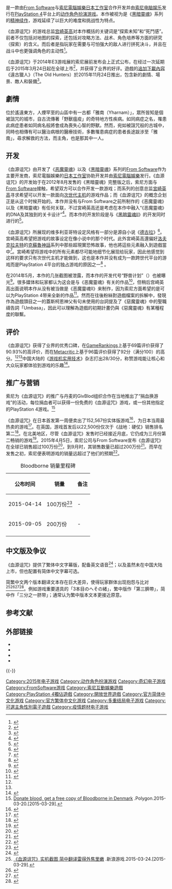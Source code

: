 {{NoteTA
| G1 = Games
}}
{{expand|time=2017-09-18}}
{{Infobox video game
| title = 血源诅咒
| english = Bloodborne
| image     = [[File:Bloodborne_Cover_Art.jpg|250px]]
| caption   = 《血源诅咒》游戏封面
| developer = [[From_Software|From Software]]<br>[[索尼電腦娛樂日本工作室|索尼電腦娛樂日本工作室]]
| publisher = [[索尼電腦娛樂|索尼電腦娛樂]]
| distributor = 
| director  = [[宮崎英高|宮崎英高]]
| producer = 山際眞晃、鳥山晃之
| designer = 濱谷和宏
| programmer = 伊藤淳
| composer  = 萊恩·阿蒙（Ryan Amon）<br />齋藤司<br />{{link-en|麥可·溫德馬赫爾|Michael Wandmacher}}<br />北村友香<br />克里斯·韋拉斯科（Cris Velasco）<br />鈴木伸嘉
| platforms = [[PlayStation_4|PlayStation 4]]
| released  = {{Infobox VG/C|2015年3月24日|{{vgrelease new|NA|2015年3月24日<ref name="delay"/>|TWHK|2015年3月24日<ref>[https://asia.playstation.com/tw/cht/regional/gamedetails?id=28495 Bloodborne™ (繁體中文版)].索尼电脑娱乐台湾.[2015-03-29].</ref>|EU|2015年3月25日<ref name="delay"/>|JP|2015年3月26日<ref name="delay"/>|英国|2015年3月27日<ref name="delay"/>}} }}
| genre     = [[动作角色扮演游戏|动作角色扮演]]<ref>{{cite web|script-title=ja:「Bloodborne（ブラッドボーン）」プレイステーションオフィシャルサイト|url=http://www.jp.playstation.com/scej/title/bloodborne|access-date=2015-03-29|archive-date=2021-04-15|archive-url=https://web.archive.org/web/20210415071940/https://www.jp.playstation.com/scej/title/bloodborne/|dead-url=no}}</ref>
| modes     = [[單人電子遊戲|單人]]、[[多人電子遊戲|多人]]
}}
{{Vgname|血源诅咒|ja=ブラッドボーン|en=Bloodborne|又译「'''血源'''」}}是一款由[[From_Software|From Software]]与[[索尼電腦娛樂日本工作室|索尼電腦娛樂日本工作室]]合作开发并由[[索尼电脑娱乐|索尼电脑娱乐]]发行在[[PlayStation_4|PlayStation 4]]平台上的[[动作角色扮演游戏|动作角色扮演游戏]]。本作被视为是《[[魂系列|黑暗靈魂]]》系列的[[精神续作|精神续作]]，游戏延续了以巨大的难度和挑战性为特点。

《血源诅咒》的游戏总监[[宫崎英高|宫崎英高]]对本作概括的关键词是“探索未知”和“死鬥感”。前者不仅包括对地图的探索，还包括对攻略方法、战术、角色培养等方面的研究（探索）的含义。而后者是指玩家在需要与可怕强大的敌人进行拼死决斗，并且在战斗中也更强调角色的主动性<ref name="keyword">{{cite web|date=2014-06-13|url=http://dengekionline.com/elem/000/000/865/865467/|script-title=ja:『Bloodborne（ブラッドボーン）』宮崎英高氏インタビュー。剣と盾のバトルは“銃”の採用でどのように進化する？【E3 2014】|publisher=dengekionline|accessdate=2018-03-26|archive-date=2021-02-28|archive-url=https://web.archive.org/web/20210228101932/https://dengekionline.com/elem/000/000/865/865467/|dead-url=no}}</ref>。

《血源诅咒》于2014年E3游戏展的索尼展前发布会上正式公布，在经过一次延期后于2015年3月24日起在全球上市<ref name="delay">{{cite web|last=Romano|first=Sal|date=2014-11-12|url=http://gematsu.com/2014/11/bloodborne-delayed-march-2015|title=Bloodborne delayed to March 2015|publisher=Gematsu|accessdate=2015-03-29|archive-date=2014-11-12|archive-url=https://web.archive.org/web/20141112171622/http://gematsu.com/2014/11/bloodborne-delayed-march-2015|dead-url=no}}</ref>，并获得了业界的好评。遊戲的[[追加下載內容|追加下載內容]]《遠古獵人》（The Old Hunters）於2015年11月24日推出，包含新的劇情、場景、敵人和裝備<ref>{{cite news|title=PS4 獨佔動作 RPG《血源詛咒》擴充包「遠古獵人」11 月 24 日釋出 完全版遊戲隔日發售|url=https://gnn.gamer.com.tw/7/123887.html|accessdate=2018-04-06|publisher=[[巴哈姆特電玩資訊站|巴哈姆特電玩資訊站]]|date=2015-11-17|archive-date=2019-06-08|archive-url=https://web.archive.org/web/20190608053810/https://gnn.gamer.com.tw/7/123887.html|dead-url=no}}</ref>。

== 劇情 ==
位於遙遠東方，人煙罕至的山區中有一古都「雅南（Yharnam）」，眾所皆知是個被詛咒的城市，自古流傳著「野獸瘟疫」的奇特地方性疾病。如同病症之名，罹患此病症患者如同病名般將會成為喪失心智的野獸。然而，宛如被詛咒般的古城中，同時也相傳有可以醫治病根的醫療技術，多數罹患病症的患者長途跋涉至「雅南」，尋求解救的方法，而主角，也是那其中一人。

== 开发 ==
《血源诅咒》由开发了《[[恶魔靈魂|恶魔靈魂]]》以及《[[黑暗靈魂|黑暗靈魂]]》系列的[[From_Software|From Software]]作为主要开发商，索尼電腦娛樂的[[索尼電腦娛樂日本工作室|日本工作室]]协助开发并由[[索尼電腦娛樂|索尼電腦娛樂]]发行。《血源诅咒》的开发始于在2012年8月发售的《黑暗靈魂》完整版之后，索尼方面与[[From_Software|From Software]]接触，希望双方可以合作开发一款游戏；而系列的创意总监[[宮崎英高|宮崎英高]]寻求希望可以开发一款面向[[遊戲機歷史_(第八世代)|次世代主机]]的游戏作品；而《血源诅咒》的概念企划正是从这个时候开始的。本作并没有与From Software之前所制作的《恶魔靈魂》以及《黑暗靈魂》有任何关联，不过宮崎英高还是考虑在本作中融入“《恶魔靈魂》的DNA及其独到的关卡设计”<ref name= "IGNinterview">{{cite web|url=http://uk.ign.com/articles/2015/02/05/inside-the-mind-of-bloodborne-and-dark-souls-creator-ign-first|title=Inside the Mind of Bloodborne and Dark Souls' Creator - IGN First|author=Silva, Marty|publisher=[[IGN|IGN]]|date=2015-02-05|accessdate=2015-02-15|archive-date=2020-10-04|archive-url=https://web.archive.org/web/20201004112026/https://www.ign.com/articles/2015/02/05/inside-the-mind-of-bloodborne-and-dark-souls-creator-ign-first|dead-url=no}}</ref>。而本作的开发阶段是与《[[黑暗靈魂II|黑暗靈魂II]]》的开发同时进行的<ref>{{cite web|url=http://www.4gamer.net/games/260/G026038/20140611091/|script-title=ja:新しいハードで新しいゲームを――PS4専用タイトル「Bloodborne（ブラッドボーン）」とはどんなゲームなのか。ディレクター・宮崎英高氏インタビュー|publisher=4Gamer|date=2014-06-19|accessdate=2015-02-16|archive-date=2015-02-16|archive-url=https://web.archive.org/web/20150216122013/http://www.4gamer.net/games/260/G026038/20140611091/|dead-url=no}}</ref>。

《血源诅咒》所展现的维多利亚哥特设定风格有一部分是源自小说《[[德古拉_(小说)|德古拉]]》<ref name= "GameStart2014interview">{{cite web|url=http://www.playstationlifestyle.net/2014/10/29/gamestart-2014-bloodborne-interview-with-masaaki-yamagiwa-talks-frame-rate-messengers-and-more/|title=GameStart 2014 – Bloodborne Interview With Masaaki Yamagiwa Talks Frame-Rate, Messengers and More|author=Cueto, Gerard|publisher=PlayStation Lifestyle|date=2014-10-29|accessdate=2015-02-16|archive-date=2015-02-15|archive-url=https://web.archive.org/web/20150215152614/http://www.playstationlifestyle.net/2014/10/29/gamestart-2014-bloodborne-interview-with-masaaki-yamagiwa-talks-frame-rate-messengers-and-more/|dead-url=no}}</ref>。宮崎英高希望把游戏的故事设定在像小说中的那个时代。此外宮崎英高還偏好[[洛夫克拉夫特|洛夫克拉夫特]]的[[克蘇魯神話|克蘇魯神話]]系列中那些超現實恐怖故事，他也將這些元素融入到遊戲當中<ref>{{cite web|url=http://community.eu.playstation.com/t5/Bloodborne/Bloodborne-Exclusive-Interview-with-Jun-Yoshino/td-p/23062300|title=[Bloodborne] Exclusive Interview with Jun Yoshino!|work=playstation.com|date=2015-03-16|access-date=2018-04-06|archive-date=2015-04-15|archive-url=https://web.archive.org/web/20150415180918/http://community.eu.playstation.com/t5/Bloodborne/Bloodborne-Exclusive-Interview-with-Jun-Yoshino/td-p/23062300|dead-url=no}}</ref>。宮崎希望将游戏中的所有元素都尽可能地细节化展现给玩家，因此他感觉到这样的要求只有次世代主机才能做到，这也是本作并没有成为一款跨世代平台的游戏而是PlayStation 4平台的独占游戏的原因之一<ref name= "GShardware">{{cite web|url=http://www.gamespot.com/articles/bloodborne-was-only-possible-on-ps4-dev-says/1100-6422605/|title=Bloodborne Was Only Possible on PS4, Dev Says|author=Maiberg, Emmanuel|publisher=[[GameSpot|GameSpot]]|date=|accessdate=2015-02-15|archive-date=2015-02-12|archive-url=https://web.archive.org/web/20150212235604/http://www.gamespot.com/articles/bloodborne-was-only-possible-on-ps4-dev-says/1100-6422605/|dead-url=no}}</ref> 。

在2014年5月，本作的几张截图被泄露，而本作的开发代号“野兽计划”（{{lang|en|Project Beast}}）也被曝光<ref>{{cite web|last=Kain|first=Erik|title='Bloodborne' Is Project Beast, From The Creators Of 'Dark Souls'|url=http://www.forbes.com/sites/erikkain/2014/06/10/bloodborne-is-project-beast-from-the-creators-of-dark-souls/|work=[[Forbes|Forbes]]|date=2014-06-10|accessdate=2014-06-10|archive-date=2021-03-07|archive-url=https://web.archive.org/web/20210307231129/https://www.forbes.com/sites/erikkain/2014/06/10/bloodborne-is-project-beast-from-the-creators-of-dark-souls/|dead-url=no}}</ref>。很多媒体和玩家都认为这会是与《恶魔靈魂》有关的作品<ref>{{cite web|last1=Cook|first1=Dave|title=If Project Beast is Demon’s Souls 2, here’s what must happen|url=http://www.vg247.com/2014/05/30/project-beast-demons-souls-ps4-heres-what-must-happen/|publisher=vg247.com|accessdate=2014-09-04|archive-date=2014-10-06|archive-url=https://web.archive.org/web/20141006095651/http://www.vg247.com/2014/05/30/project-beast-demons-souls-ps4-heres-what-must-happen/|dead-url=no}}</ref>，但稍后宫崎英高出面说明本作从没有被当做是《恶魔靈魂II》来制作，因为索尼方面希望的是可以为PlayStation 4带来全新的作品<ref>{{cite web|url=http://www.digitalspy.co.uk/gaming/news/a577373/bloodborne-not-connected-to-demons-souls.html|title=Bloodborne not connected to Demon's Souls|last=Martin|first=Liam|work=[[Digital_Spy|Digital Spy]]|date=2014-06-12|accessdate=2014-09-04|archive-date=2014-09-02|archive-url=https://web.archive.org/web/20140902064247/http://www.digitalspy.co.uk/gaming/news/a577373/bloodborne-not-connected-to-demons-souls.html|dead-url=no}}</ref>。然而在往後粉絲對遊戲檔案的拆解中，發現作為遊戲頭目之一的蓋斯柯恩神父有句未使用的台詞提及了《惡魔靈魂》中的聖職禱告詞「Umbasa」，因此可以理解為遊戲的初期計畫仍與《惡魔靈魂》有某種程度的聯繫。

== 评价 ==
{{Video game reviews
| GR = 91%<ref name="GR">{{cite web |url=http://www.gamerankings.com/ps4/805577-bloodborne/index.html |title=Bloodborne for PlayStation 4 |publisher=[[GameRankings|GameRankings]] |accessdate=2015-05-08 |archive-date=2019-12-09 |archive-url=https://web.archive.org/web/20191209013216/https://www.gamerankings.com/ps4/805577-bloodborne/index.html |dead-url=no }}</ref>
| MC = 92/100<ref name="MC">{{cite web |url=http://www.metacritic.com/game/playstation-4/bloodborne |title=Bloodborne for PlayStation 4 Reviews |publisher=[[Metacritic|Metacritic]] |accessdate=2015-05-08 |archive-date=2015-04-17 |archive-url=https://web.archive.org/web/20150417114955/http://www.metacritic.com/game/playstation-4/bloodborne |dead-url=no }}</ref>
| Edge = 10/10<ref name="Edge">''Edge'', May 2015, page 112</ref>
| EGM = 9.5/10<ref name="EGM">Harmon, Josh. (March 23, 2015). [http://www.egmnow.com/articles/reviews/bloodborne-review/ "Bloodborne review: Mountains of Madness"] {{Wayback|url=http://www.egmnow.com/articles/reviews/bloodborne-review/ |date=20150903050449 }}. ''[[Electronic_Gaming_Monthly|Electronic Gaming Monthly]]''. Retrieved September 5, 2015.</ref>
| Destruct = 9/10<ref name="Destruct">{{cite web |last=Carter |first=Chris |date=2015-03-23 |url=http://www.destructoid.com/review-bloodborne-288934.phtml |title=Review: Bloodborne |publisher=[[Destructoid|Destructoid]] |accessdate=2015-03-23 |archive-date=2015-03-24 |archive-url=https://web.archive.org/web/20150324050056/http://www.destructoid.com/review-bloodborne-288934.phtml |dead-url=no }}</ref>
| GI = 9.75/10<ref name="GI">{{cite web |last=Tack |first=Daniel |date=2015-03-23 |url=http://www.gameinformer.com/games/bloodborne/b/playstation4/archive/2015/03/23/a-macabre-masterpiece.aspx |title=A Macabre Masterpiece - Bloodborne - PlayStation 4 |publisher=[[Game_Informer|Game Informer]] |accessdate=2015-03-23 |archive-date=2015-03-24 |archive-url=https://web.archive.org/web/20150324035532/http://www.gameinformer.com/games/bloodborne/b/playstation4/archive/2015/03/23/a-macabre-masterpiece.aspx |dead-url=no }}</ref>
| GameRev = {{Rating|4|5}}<ref name="GameRev">{{cite web |last=Tan |first=Nick |date=2015-03-23 |url=http://www.gamerevolution.com/review/bloodborne |title=Bloodborne Review |publisher=[[Game_Revolution|Game Revolution]] |accessdate=2015-03-23 |archive-date=2015-04-02 |archive-url=https://web.archive.org/web/20150402142811/http://www.gamerevolution.com/review/bloodborne |dead-url=no }}</ref>
| GSpot = 9/10<ref name="GSpot">{{cite web |last=VanOrd |first=Kevin |date=2015-03-23 |url=http://www.gamespot.com/reviews/bloodborne-review/1900-6416078/ |title=Bloodborne Review |publisher=[[GameSpot|GameSpot]] |accessdate=2015-03-23 |archive-date=2015-03-24 |archive-url=https://web.archive.org/web/20150324133713/http://www.gamespot.com/reviews/bloodborne-review/1900-6416078/ |dead-url=no }}</ref>
| GRadar = {{Rating|4.5|5}}<ref name="GRadar">{{cite web |last=Griffin |first=Ben |date=2015-03-23 |url=http://www.gamesradar.com/bloodborne-review/ |title=Bloodborne Review |publisher=[[GamesRadar|GamesRadar]] |accessdate=2015-03-23 |archive-date=2015-03-23 |archive-url=https://web.archive.org/web/20150323033644/http://www.gamesradar.com/bloodborne-review/ |dead-url=no }}</ref>
| IGN = 9.1/10<ref name="IGN review">{{cite web |last=Tyrrel |first=Brandin |date=2015-03-27 |url=http://ca.ign.com/articles/2015/03/24/bloodborne-review |title=Bloodborne Review |publisher=[[IGN|IGN]] |accessdate=2015-03-27 |archive-date=2015-11-08 |archive-url=https://web.archive.org/web/20151108153925/http://ca.ign.com/articles/2015/03/24/bloodborne-review |dead-url=no }}</ref>
| Poly = 9/10<ref name="Polygon review">McWhertor, Michael. (March 27, 2015). [http://www.polygon.com/2015/3/27/8209199/bloodborne-review-PS4-playstation-4-exclusive "Bloodborne Review: Scarlet Letter"] {{Wayback|url=http://www.polygon.com/2015/3/27/8209199/bloodborne-review-PS4-playstation-4-exclusive |date=20150906231153 }}. ''[[Polygon_(website)|Polygon]]''. Retrieved August 31, 2015.</ref>
| rev1 = ''[[New_York_Daily_News|New York Daily News]]''
| rev1Score = {{Rating|5|5}}<ref name="nydn">Samuel, Ebenezer. (March 26, 2015). [http://www.nydailynews.com/entertainment/tv/video-game-review-bloodborne-article-1.2163017 "Video Game Review: Bloodborne"] {{Wayback|url=http://www.nydailynews.com/entertainment/tv/video-game-review-bloodborne-article-1.2163017 |date=20150818174104 }}. ''[[New_York_Daily_News|New York Daily News]]'' Retrieved September 5, 2015.</ref>
| rev2 = ''[[The_Guardian|The Guardian]]''
| rev2Score = {{Rating|5|5}}<ref name="guardian">Parkin, Simon. (March 24, 2015). [http://www.theguardian.com/technology/2015/mar/24/bloodborne-review-elegant-precise-irresistible "Bloodborne review – elegant, precise and irresistible"] {{Wayback|url=http://www.theguardian.com/technology/2015/mar/24/bloodborne-review-elegant-precise-irresistible |date=20210309040038 }}. ''[[The_Guardian|The Guardian]]'' Retrieved September 5, 2015.</ref>
| rev3 = ''[[The_Daily_Telegraph|The Daily Telegraph]]''
| rev3Score = {{Rating|5|5}}<ref name="telegraph">Robertson, John. (March 24, 2015). [http://www.telegraph.co.uk/technology/video-games/video-game-reviews/11491107/Bloodborne-review.html "Bloodborne review"] {{Wayback|url=http://www.telegraph.co.uk/technology/video-games/video-game-reviews/11491107/Bloodborne-review.html |date=20210308145641 }}. ''[[The_Daily_Telegraph|The Telegraph]]'' Retrieved September 5, 2015.</ref>
}}
《血源诅咒》获得了业界的优秀口碑，在[[GameRankings|GameRankings]]上基于69篇评价获得了90.93%的高评价，而在[[Metacritic|Metacritic]]上基于96篇评价获得了92分（满分100）的高分。<ref name="GR"/><ref name="MC"/>中国大陆的《[[游戏机实用技术|游戏机实用技术]]》杂志打出28/30分，称赞游戏能让核心和大众玩家都体验到游戏的乐趣<ref>{{cite journal | title = 黄金眼 | journal = 游戏机实用技术 | issue = 368 | year = 2015 | page = 31 }}</ref>。

== 推广与营销 ==

索尼为《血源诅咒》的推广与丹麦的GivBlod组织合作在当地推出了“捐血换游戏”的活动，每位捐血者可以获得一份免费的《血源诅咒》游戏，或一份其他指定的PlayStation 4游戏。<ref>[http://www.polygon.com/2015/3/20/8264113/donate-blood-get-a-free-copy-of-bloodborne-in-denmark Donate blood, get a free copy of Bloodborne in Denmark] {{Wayback|url=http://www.polygon.com/2015/3/20/8264113/donate-blood-get-a-free-copy-of-bloodborne-in-denmark |date=20150627043549 }}.Polygon.2015-03-20.[2015-03-29].</ref>

《血源诅咒》在日本首发第一周便卖出了152,567份实体版游戏<ref>{{Cite web|url=http://www.playstationlifestyle.net/2015/04/01/japanese-sales-chart-bloodborne-debuts-big-ps4-continues-rule-hardware/|title=Japanese Sales Chart: Bloodborne Debuts Big, PS4 Continues to Rule Hardware|accessdate=2017-02-19|author=Jason Dunning|date=2015-04-01|publisher=PlayStation LifeStyle.|archive-date=2015-04-05|archive-url=https://web.archive.org/web/20150405160556/http://www.playstationlifestyle.net/2015/04/01/japanese-sales-chart-bloodborne-debuts-big-ps4-continues-rule-hardware/|dead-url=no}}</ref>，为日本当周最热卖的游戏<ref>{{Cite web|url=http://gematsu.com/2015/04/media-create-sales-32315-32915|title=Media Create Sales: 3/23/15 – 3/29/15|accessdate=2017-02-19|author=Sal Romano|date=2015-04-01|publisher=Gematsu|archive-date=2015-04-02|archive-url=https://web.archive.org/web/20150402092342/http://gematsu.com/2015/04/media-create-sales-32315-32915|dead-url=no}}</ref>。在英国，游戏首发后以22,500份仅次于《战地：硬仗》销售排名第二<ref>{{Cite web|url=http://www.gamespot.com/articles/battlefield-beats-bloodborne-in-uk-sales-charts/1100-6426253/|title=Battlefield Beats Bloodborne in UK Sales Charts|accessdate=2017-02-19|author=Eddie Makuch|date=2015-03-30|publisher=GameSpot|archive-date=2015-04-01|archive-url=https://web.archive.org/web/20150401235652/http://www.gamespot.com/articles/battlefield-beats-bloodborne-in-uk-sales-charts/1100-6426253/|dead-url=no}}</ref>。在北美地区，尽管《血源诅咒》发售时已经接近月底，它仍成为三月份第二畅销的游戏<ref>{{Cite web|url=http://venturebeat.com/2015/04/16/march-2015-npd-ps4-xbox-one/|title=March 2015 NPD: PS4 beats Xbox One; Battlefield, Bloodborne lead sluggish March game sales|accessdate=2017-02-19|author=JEFF GRUBB|date=2015-04-16|publisher=VentureBeat|archive-date=2021-03-08|archive-url=https://web.archive.org/web/20210308151518/https://venturebeat.com/2015/04/16/march-2015-npd-ps4-xbox-one/|dead-url=no}}</ref>。2015年4月5日，索尼公司与From Software宣布《血源诅咒》在全球已销售超过100万份<ref>{{Cite web|url=http://www.vg247.com/2015/04/14/bloodborne-one-million-ps4/|title=Bloodborne has sold-through one million units since launch|accessdate=2017-02-19|author=Stephany Nunneley|date=2015-04-05|publisher=VG247|archive-date=2015-04-16|archive-url=https://web.archive.org/web/20150416002817/http://www.vg247.com/2015/04/14/bloodborne-one-million-ps4/|dead-url=no}}</ref>，到9月时，其销售数量已超过200万份<ref>{{Cite web|url=http://www.gamespot.com/articles/ps4s-bloodborne-sells-2-million/1100-6430572/|title=PS4's Bloodborne Sells 2 Million|accessdate=2017-02-19|author=Eddie Makuch|date=2015-09-15|publisher=GameSpot|archive-date=2015-09-17|archive-url=https://web.archive.org/web/20150917231820/http://www.gamespot.com/articles/ps4s-bloodborne-sells-2-million/1100-6430572/|dead-url=no}}</ref>。而早在发售之初，索尼便表明游戏的销量远超过了他们的预期<ref>{{Cite web|url=http://www.gamespot.com/articles/bloodborne-sales-surprised-sony/1100-6427389/|title=Bloodborne Sales Surprised Sony|accessdate=2017-02-19|author=Emanuel Maiberg|date=2015-05-16|publisher=GameSpot|archive-date=2015-05-18|archive-url=https://web.archive.org/web/20150518202128/http://www.gamespot.com/articles/bloodborne-sales-surprised-sony/1100-6427389/|dead-url=no}}</ref>。


{| class="wikitable zebra toptextcells"
|+ Bloodborne 销量里程碑
|-
! 公布时间 !! 销量!!备注
|-
|2015-04-14 || 100万份<ref>{{cite web|url=https://blog.playstation.com/2015/04/14/bloodborne-sells-one-million-first-1-03-details/|title=Bloodborne Sells One Million, First 1.03 Details|work={{le|PlayStation.Blog}}|author=Masaaki Yamagiwa|date=2015-04-14|language=en|archivedate=2020-07-03|archiveurl=https://archive.today/20200703093104/https://blog.playstation.com/2015/04/14/bloodborne-sells-one-million-first-1-03-details/|access-date=2020-07-03|dead-url=no}}</ref> ||  -
|-
|2015-09-05 ||200万份 || -
|-
|}

==中文版及争议==
《血源诅咒》提供了繁体中文字幕版，配备英文语音<ref>{{cite web|url=https://asia.playstation.com/hk/cht/regional/gamedetails?id=28165|title=Bloodborne|accessdate=2019-02-03|language=zh-hant|archiveurl=https://web.archive.org/web/20200804180305/https://asia.playstation.com/hk/cht/regional/gamedetails?id=28165|archivedate=2020-08-04|website=Asia PlayStation|dead-url=no}}</ref>；以及虽然未在中国大陆上市，但也配置有简体中文字幕可选。

简繁中文两个版本翻译文本存在巨大差异，使得玩家群体出现抱怨与比对<ref>[http://games.sina.com.cn/t/n/2015-03-24/1034859143.shtml 《血源诅咒》实机截图 简中翻译雷得外焦里嫩] {{Wayback|url=http://games.sina.com.cn/t/n/2015-03-24/1034859143.shtml |date=20190610211622 }}.新浪游戏.2015-03-24.[2015-03-29].</ref><ref>{{cite web|url=https://psnine.com/topic/11057|title=PS4《血源诅咒》的某些翻译问题|website=PSNINE|date=2015-04-12|author=vempx_hk|access-date=2019-02-03|archive-date=2019-06-04|archive-url=https://web.archive.org/web/20190604054759/https://psnine.com/topic/11057|dead-url=no}}</ref><ref>{{cite web|url=https://www.jianshu.com/p/ab829ea20a48|title=BloodBorne 血源诅咒 备忘-翻译对照|date=2017-03-31|author=之乎|access-date=2019-02-03|archive-date=2019-06-09|archive-url=https://web.archive.org/web/20190609010103/https://www.jianshu.com/p/ab829ea20a48|dead-url=no}}</ref><ref>{{cite web|url=https://www.gcores.com/articles/95998|title=《血源诅咒》有多少错译？我们来试着考据一下|date=2018-02-10|website=[[机核|机核]]|author=piro|access-date=2019-02-03|archive-date=2019-06-12|archive-url=https://web.archive.org/web/20190612191102/https://www.gcores.com/articles/95998|dead-url=no}}</ref>。例如游戏重要道具的「3本目のへその緒」，繁中版作「第三臍帶」，简中作「三分之一脐带」；通常认为繁中版本文本更接近原意。
== 参考文献 ==
{{Reflist|30em}}

== 外部链接 ==
* {{Official website|https://www.jp.playstation.com/scej/title/bloodborne/}}{{ja}}
* {{Twitter|bloodborne_ps4}}
* {{YouTube|c=UCavNB-FqPWFLXwqLHRlMsmw}}
* {{YouTube|p=PLOkZyHIVzUcMTQYJUfYyDKkAP6L9rZesS}}

{{-}}
{{FromSoftware遊戲}}

{{DEFAULTSORT:Bloodborne}}
[[Category:2015年电子游戏|Category:2015年电子游戏]]
[[Category:动作角色扮演游戏|Category:动作角色扮演游戏]]
[[Category:奇幻电子游戏|Category:奇幻电子游戏]]
[[Category:FromSoftware游戏|Category:FromSoftware游戏]]
[[Category:索尼互動娛樂遊戲|Category:索尼互動娛樂遊戲]]
[[Category:PlayStation_4獨佔遊戲|Category:PlayStation 4獨佔遊戲]]
[[Category:開放世界遊戲|Category:開放世界遊戲]]
[[Category:官方简体中文化游戏|Category:官方简体中文化游戏]]
[[Category:官方繁体中文化游戏|Category:官方繁体中文化游戏]]
[[Category:多重结局电子游戏|Category:多重结局电子游戏]]
[[Category:可選主角性別電子遊戲|Category:可選主角性別電子遊戲]]
[[Category:疫情题材电子游戏|Category:疫情题材电子游戏]]
